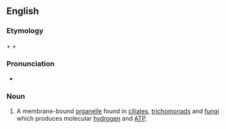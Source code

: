 ==English==


===Etymology===

{{en-term|hydrogen}} + {{en-term|-o-}} + {{en-term|-some}}

===Pronunciation===

*{{IPA|haɪdɹoʊˈdʒɛnəsoʊm}}

===Noun===
{{en-noun}}

#{{cytology}} A membrane-bound [[organelle]] found in [[ciliate]]s, [[trichomonad]]s and [[fungi]] which produces molecular [[hydrogen]] and [[ATP]].